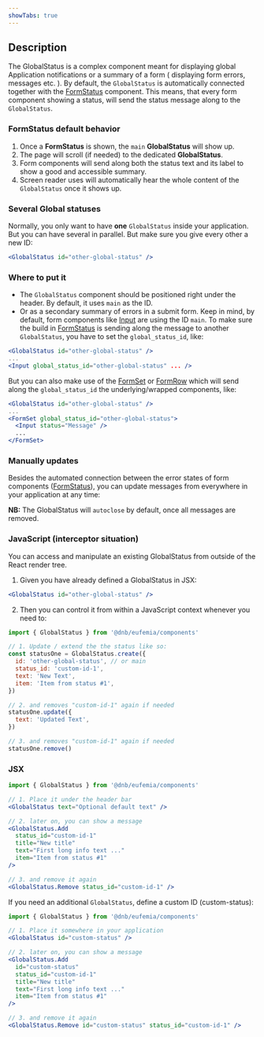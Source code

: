```yaml
---
showTabs: true
---
```


## Description

The GlobalStatus is a complex component meant for displaying global Application notifications or a summary of a form ( displaying form errors, messages etc. ).
By default, the `GlobalStatus` is automatically connected together with the [FormStatus](/uilib/components/form-status) component. This means, that every form component showing a status, will send the status message along to the `GlobalStatus`.

### FormStatus default behavior

1. Once a **FormStatus** is shown, the `main` **GlobalStatus** will show up.
1. The page will scroll (if needed) to the dedicated **GlobalStatus**.
1. Form components will send along both the status text and its label to show a good and accessible summary.
1. Screen reader uses will automatically hear the whole content of the `GlobalStatus` once it shows up.

### Several Global statuses

Normally, you only want to have **one** `GlobalStatus` inside your application. But you can have several in parallel. But make sure you give every other a new ID:

```jsx
<GlobalStatus id="other-global-status" />
```

### Where to put it

- The `GlobalStatus` component should be positioned right under the header. By default, it uses `main` as the ID.
- Or as a secondary summary of errors in a submit form. Keep in mind, by default, form components like [Input](/uilib/components/input) are using the ID `main`. To make sure the build in [FormStatus](/uilib/components/form-status) is sending along the message to another `GlobalStatus`, you have to set the `global_status_id`, like:

```jsx
<GlobalStatus id="other-global-status" />
...
<Input global_status_id="other-global-status" ... />
```

But you can also make use of the [FormSet](/uilib/components/form-set) or [FormRow](/uilib/components/form-row) which will send along the `global_status_id` the underlying/wrapped components, like:

```jsx
<GlobalStatus id="other-global-status" />
...
<FormSet global_status_id="other-global-status">
  <Input status="Message" />
  ...
</FormSet>
```

### Manually updates

Besides the automated connection between the error states of form components ([FormStatus](/uilib/components/form-status)), you can update messages from everywhere in your application at any time:

**NB:** The GlobalStatus will `autoclose` by default, once all messages are removed.

### JavaScript (interceptor situation)

You can access and manipulate an existing GlobalStatus from outside of the React render tree.

1. Given you have already defined a GlobalStatus in JSX:

```jsx
<GlobalStatus id="other-global-status" />
```

2. Then you can control it from within a JavaScript context whenever you need to:

```js
import { GlobalStatus } from '@dnb/eufemia/components'

// 1. Update / extend the the status like so:
const statusOne = GlobalStatus.create({
  id: 'other-global-status', // or main
  status_id: 'custom-id-1',
  text: 'New Text',
  item: 'Item from status #1',
})

// 2. and removes "custom-id-1" again if needed
statusOne.update({
  text: 'Updated Text',
})

// 3. and removes "custom-id-1" again if needed
statusOne.remove()
```

### JSX

```jsx
import { GlobalStatus } from '@dnb/eufemia/components'

// 1. Place it under the header bar
<GlobalStatus text="Optional default text" />

// 2. later on, you can show a message
<GlobalStatus.Add
  status_id="custom-id-1"
  title="New title"
  text="First long info text ..."
  item="Item from status #1"
/>

// 3. and remove it again
<GlobalStatus.Remove status_id="custom-id-1" />
```

If you need an additional `GlobalStatus`, define a custom ID (custom-status):

```jsx
import { GlobalStatus } from '@dnb/eufemia/components'

// 1. Place it somewhere in your application
<GlobalStatus id="custom-status" />

// 2. later on, you can show a message
<GlobalStatus.Add
  id="custom-status"
  status_id="custom-id-1"
  title="New title"
  text="First long info text ..."
  item="Item from status #1"
/>

// 3. and remove it again
<GlobalStatus.Remove id="custom-status" status_id="custom-id-1" />
```
